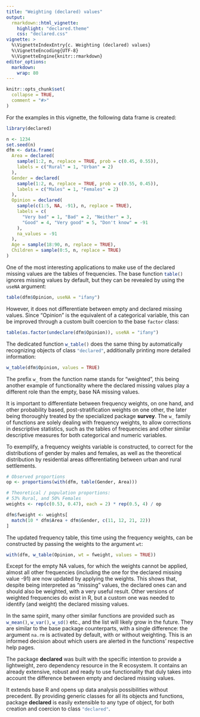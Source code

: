 ```yaml
---
title: "Weighting (declared) values"
output:
  rmarkdown::html_vignette:
    highlight: "declared.theme"
    css: "declared.css"
vignette: >
  %\VignetteIndexEntry{c. Weighting (declared) values}
  %\VignetteEncoding{UTF-8}
  %\VignetteEngine{knitr::rmarkdown}
editor_options: 
  markdown: 
    wrap: 80
---
```


```r
knitr::opts_chunk$set(
  collapse = TRUE,
  comment = "#>"
)
```


For the examples in this vignette, the following data frame is created:

```r
library(declared)

n <- 1234
set.seed(n)
dfm <- data.frame(
  Area = declared(
    sample(1:2, n, replace = TRUE, prob = c(0.45, 0.55)),
    labels = c("Rural" = 1, "Urban" = 2)
  ),
  Gender = declared(
    sample(1:2, n, replace = TRUE, prob = c(0.55, 0.45)),
    labels = c("Males" = 1, "Females" = 2)
  ),
  Opinion = declared(
    sample(c(1:5, NA, -91), n, replace = TRUE),
    labels = c(
      "Very bad" = 1, "Bad" = 2, "Neither" = 3,
      "Good" = 4, "Very good" = 5, "Don't know" = -91
    ),
    na_values = -91
  ),
  Age = sample(18:90, n, replace = TRUE),
  Children = sample(0:5, n, replace = TRUE)
)
```

One of the most interesting applications to make use of the declared missing
values are the tables of frequencies. The base function `table()`{.R} ignores
missing values by default, but they can be revealed by using the `useNA`{.R}
argument:

```r
table(dfm$Opinion, useNA = "ifany")
```

However, it does not differentiate between empty and declared missing values.
Since "Opinion" is the equivalent of a categorical variable, this can be
improved through a custom built coercion to the base `factor`{.R} class:

```r
table(as.factor(undeclare(dfm$Opinion)), useNA = "ifany")
```

The dedicated function `w_table()`{.R} does the same thing by automatically
recognizing objects of class `"declared"`{.R}, additionally printing more detailed
information:

```r
w_table(dfm$Opinion, values = TRUE)
```

The prefix `w_`{.R} from the function name stands for "weighted", this being another
example of functionality where the declared missing values play a different role
than the empty, base NA missing values.

It is important to differentiate between frequency weights, on one hand, and
other probability based, post-stratification weights on one other, the later
being thoroughly treated by the specialized package **survey**. The `w_`{.R} family
of functions are solely dealing with frequency weights, to allow corrections in
descriptive statistics, such as the tables of frequencies and other similar
descriptive measures for both categorical and numeric variables.

To exemplify, a frequency weights variable is constructed, to correct for the
distributions of gender by males and females, as well as the theoretical
distribution by residential areas differentiating between urban and rural
settlements.

```r
# Observed proportions
op <- proportions(with(dfm, table(Gender, Area)))

# Theoretical / population proportions:
# 53% Rural, and 50% Females
weights <- rep(c(0.53, 0.47), each = 2) * rep(0.5, 4) / op

dfm$fweight <- weights[
  match(10 * dfm$Area + dfm$Gender, c(11, 12, 21, 22))
]
```

The updated frequency table, this time using the frequency weights, can be
constructed by passing the weights to the argument `wt`{.R}:

```r
with(dfm, w_table(Opinion, wt = fweight, values = TRUE))
```

Except for the empty NA values, for which the weights cannot be applied, almost
all other frequencies (including the one for the declared missing value -91) are
now updated by applying the weights. This shows that, despite being interpreted
as "missing" values, the declared ones can and should also be weighted, with a
very useful result. Other versions of weighted frequencies do exist in R, but a
custom one was needed to identify (and weight) the declared missing values.

In the same spirit, many other similar functions are provided such as
`w_mean()`{.R}, `w_var()`{.R}, `w_sd()`{.R} etc., and the list will likely grow
in the future. They are similar to the base package counterparts, with a single
difference: the argument `na.rm`{.R} is activated by default, with or without
weighting. This is an informed decision about which users are alerted in the
functions' respective help pages.

The package **declared** was built with the specific intention to provide a
lightweight, zero dependency resource in the R ecosystem. It contains an already
extensive, robust and ready to use functionality that duly takes into account
the difference between empty and declared missing values.

It extends base R and opens up data analysis possibilities without precedent. By
providing generic classes for all its objects and functions, package
**declared** is easily extensible to any type of object, for both creation and
coercion to class `"declared"`{.R}.
